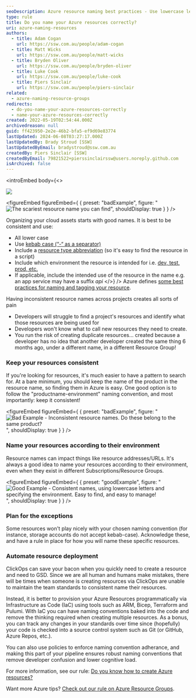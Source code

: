 ```yaml
---
seoDescription: Azure resource naming best practices - Use lowercase letters, kebab case, and include environment details to ensure consistency and ease of management.
type: rule
title: Do you name your Azure resources correctly?
uri: azure-naming-resources
authors:
  - title: Adam Cogan
    url: https://ssw.com.au/people/adam-cogan
  - title: Matt Wicks
    url: https://ssw.com.au/people/matt-wicks
  - title: Bryden Oliver
    url: https://ssw.com.au/people/bryden-oliver
  - title: Luke Cook
    url: https://ssw.com.au/people/luke-cook
  - title: Piers Sinclair
    url: https://ssw.com.au/people/piers-sinclair
related:
  - azure-naming-resource-groups
redirects:
  - do-you-name-your-azure-resources-correctly
  - name-your-azure-resources-correctly
created: 2022-05-19T02:54:44.000Z
archivedreason: null
guid: ff423950-2e2e-46b2-bfa5-ef9d69e83774
lastUpdated: 2024-06-08T03:27:17.000Z
lastUpdatedBy: Brady Stroud [SSW]
lastUpdatedByEmail: bradystroud@ssw.com.au
createdBy: Piers Sinclair [SSW]
createdByEmail: 79821522+pierssinclairssw@users.noreply.github.com
isArchived: false
---
```


<introEmbed
  body={<>
<introYoutube url="https://www.youtube.com/embed/sFpcaDicRlA" description="Video: Hear from Luke Cook about how organizing your cloud assets starts with good names and consistency!" />

![](/uploads/rules/azure-naming-resources/icon-naming-azure.png)

<figureEmbed figureEmbed={ {
  preset: "badExample",
  figure: "![The scariest resource name you can find](/uploads/rules/azure-naming-resources/kv-bad-name.jpg)",
  shouldDisplay: true
} } />


Organizing your cloud assets starts with good names. It is best to be consistent and use:

* All lower case
* Use [kebab case (“-“ as a separator)](/use-dashes-in-urls)
* Include a [resource type abbreviation](https://docs.microsoft.com/en-us/azure/cloud-adoption-framework/ready/azure-best-practices/resource-abbreviations?WT.mc_id=AZ-MVP-33518) (so it's easy to find the resource in a script)
* Include which environment the resource is intended for i.e. [dev, test, prod, etc.](/do-you-have-separate-development-testing-and-production-environments)
* If applicable, include the intended use of the resource in the name e.g. an app service may have a suffix _api_
  </>}
/>
Azure defines [some best practices for naming and tagging your resource](https://docs.microsoft.com/en-us/azure/cloud-adoption-framework/ready/azure-best-practices/naming-and-tagging?WT.mc_id=AZ-MVP-33518).

Having inconsistent resource names across projects creates all sorts of pain

* Developers will struggle to find a project's resources and identify what those resources are being used for
* Developers won't know what to call new resources they need to create.
* You run the risk of creating duplicate resources... created because a developer has no idea that another developer created the same thing 6 months ago, under a different name, in a different Resource Group!

### Keep your resources consistent

If you're looking for resources, it's much easier to have a pattern to search for. At a bare minimum, you should keep the name of the product in the resource name, so finding them in Azure is easy. One good option is to follow the "productname-environment" naming convention, and most importantly: keep it consistent!

<figureEmbed figureEmbed={ {
  preset: "badExample",
  figure: "![Bad Example - Inconsistent resource names. Do these belong to the same product?](/uploads/rules/azure-naming-resources/bad-azure-name-example-1.png)",
  shouldDisplay: true
} } />


### Name your resources according to their environment

Resource names can impact things like resource addresses/URLs. It's always a good idea to name your resources according to their environment, even when they exist in different Subscriptions/Resource Groups.

<figureEmbed figureEmbed={ {
  preset: "goodExample",
  figure: "![Good Example - Consistent names, using lowercase letters and specifying the environment. Easy to find, and easy to manage!](/uploads/rules/azure-naming-resources/better-example.png)",
  shouldDisplay: true
} } />


### Plan for the exceptions

Some resources won't play nicely with your chosen naming convention (for instance, storage accounts do not accept kebab-case). Acknowledge these, and have a rule in place for how you will name these specific resources.

### Automate resource deployment

ClickOps can save your bacon when you quickly need to create a resource and need to GSD. Since we are all human and humans make mistakes, there will be times when someone is creating resources via ClickOps are unable to maintain the team standards to consistent name their resources.

Instead, it is better to provision your Azure Resources programmatically via Infrastructure as Code (IaC) using tools such as ARM, Bicep, Terraform and Pulumi. With IaC you can have naming conventions baked into the code and remove the thinking required when creating multiple resources. As a bonus, you can track any changes in your standards over time since (hopefully) your code is checked into a source control system such as Git (or GitHub, Azure Repos, etc.).

You can also use policies to enforce naming convention adherance, and making this part of your pipeline ensures robust naming conventions that remove developer confusion and lower cognitive load.

For more information, see our rule: [Do you know how to create Azure resources?](/azure-resources-creating)

Want more Azure tips? [Check out our rule on Azure Resource Groups](/azure-naming-resource-groups).
